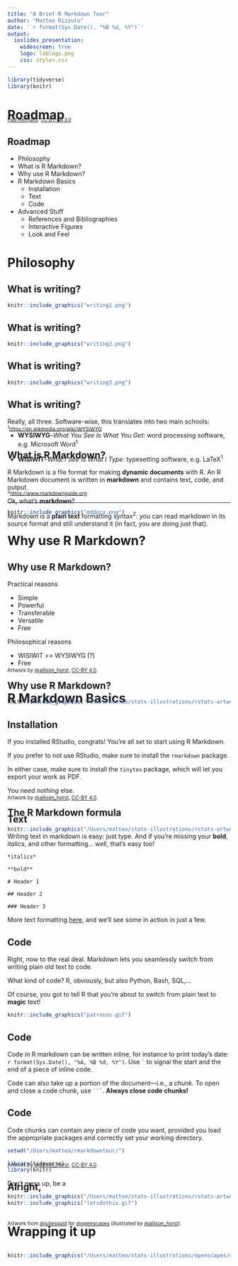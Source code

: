 ```yaml
---
title: "A Brief R Markdown Tour"
author: "Matteo Rizzuto"
date: '`r format(Sys.Date(), "%B %d, %Y")`'
output: 
  ioslides_presentation:
    widescreen: true
    logo: lablogo.png
    css: styles.css
---
```


```r
library(tidyverse)
library(knitr)
```

# Roadmap {data-background=Rome_Via.jpg data-background-size=cover}
<div class="footer" style="margin-top:-30px;font-size:75%;color:white"><a href="https://commons.wikimedia.org/wiki/File:Rome_Via_Appia_Antica_13-01-2011_13-21-18.JPG">Paul Hermans</a>, <a href="https://creativecommons.org/licenses/by-sa/3.0">CC BY-SA 3.0</a>, via Wikimedia Commons. </div>

## Roadmap {.smaller .build}
- Philosophy
- What is R Markdown?
- Why use R Markdown?
- R Markdown Basics
     + Installation
     + Text 
     + Code
- Advanced Stuff
     + References and Bibliographies
     + Interactive Figures
     + Look and Feel

# Philosophy {data-background=Sanzio_01_Pythagoras.jpg data-background-size=cover}

## What is writing?
```r
knitr::include_graphics("writing1.png")
```

## What is writing?
```r
knitr::include_graphics("writing2.png")
```

## What is writing?
```r
knitr::include_graphics("writing3.png")
```

## What is writing? {.build}

Really, all three. Software-wise, this translates into two main schools:

- **WYSIWYG**--_What You See Is What You Get_: word processing software, e.g. Microsoft Word^1^

- **WISIWIT**--_What I See Is What I Type_: typesetting software, e.g. LaTeX^1^

<div class="footer" style="margin-top:-100px;font-size:80%;">
^1^[https://en.wikipedia.org/wiki/WYSIWYG](WYSIWYG Wikipedia page)</div>

# {data-background=rmarkdownlogo.png}

## What is R Markdown? {.build}

R Markdown is a file format for making **dynamic documents** with R. 
An R Markdown document is written in **markdown** and contains text, code, and 
output.

Ok, what's **markdown**? 

Markdown is a **plain text** formatting syntax^2^: you can read markdown in 
its source format and still understand it (in fact, you are doing just that). 

<div class="footer" style="margin-top:-100px;font-size:80%;">
^2^[https://www.markdownguide.org](https://www.markdownguide.org)</div>

--- 

```r
knitr::include_graphics("mddocx.png")
```

# Why use R Markdown?

## Why use R Markdown?

<div class="columns-2">
Practical reasons

- Simple
- Powerful
- Transferable
- Versatile
- Free


Philosophical reasons

- WISIWIT >> WYSIWYG (?) 
- Free
</div>

## Why use R Markdown?

```r
knitr::include_graphics("/Users/matteo/stats-illustrations/rstats-artwork/reproducibility_court.png")
```

<div class="footer" style="margin-top:-100px;font-size:80%;">
Artwork by <a href="https://github.com/allisonhorst/stats-illustrations"> @allison_horst</a>, <a href="https://creativecommons.org/licenses/by/4.0/">CC-BY 4.0</a>. </div>
 
# R Markdown Basics

## Installation {.build}

If you installed RStudio, congrats! You're all set to start using R Markdown.

If you prefer to not use RStudio, make sure to install the `rmarkdown` package.

In either case, make sure to install the `tinytex` package, which will let you 
export your work as PDF. 

You need *nothing* else.

## The R Markdown formula 

```r
knitr::include_graphics("/Users/matteo/stats-illustrations/rstats-artwork/rmarkdown_wizards.png")
```

<div class="footer" style="margin-top:-100px;font-size:80%;">
Artwork by <a href="https://github.com/allisonhorst/stats-illustrations"> @allison_horst</a>, <a href="https://creativecommons.org/licenses/by/4.0/">CC-BY 4.0</a>. </div>

## Text

Writing text in markdown is easy: just type. And if you're missing your **bold**, *italics*, and other formatting... well, that's easy too!

```
*italics*

**bold**

# Header 1

## Header 2

### Header 3
```

More text formatting
[here](https://rmarkdown.rstudio.com/authoring_basics.html), and we'll see 
some in action in just a few.

## Code {.build}

Right, now to the real deal. Markdown lets you seamlessly switch from writing 
plain old text to code. 

What kind of code? R, obviously, but also Python, Bash, SQL,...

Of course, you got to tell R that you're about to switch from plain text to 
**magic** text! 

```r
knitr::include_graphics("patronus.gif")
```

## Code {.build}

Code in R markdown can be written inline, for instance to print today's date: `r format(Sys.Date(), "%A, %B %d, %Y")`. Use `` ` `` to signal the start and the end of a piece of inline code. 

Code can also take up a portion of the document---i.e., a _chunk_. To open and 
close a code chunk, use ````  ``` ````. **Always close code chunks!**


## Code {.build}

Code chunks can contain any piece of code you want, provided you load the 
appropriate packages and correctly set your working directory.

```r
setwd("/Users/matteo/rmarkdowntour/")

library(tidyverse)
library(knitr)
```

Don't mess up, be a 

```r
knitr::include_graphics("/Users/matteo/stats-illustrations/rstats-artwork/code_hero.gif")
```

<div class="footer" style="margin-top:-100px;font-size:80%;">
Artwork by <a href="https://github.com/allisonhorst/stats-illustrations"> @allison_horst</a>, <a href="https://creativecommons.org/licenses/by/4.0/">CC-BY 4.0</a>. </div>

## Alright,

```r
knitr::include_graphics("letsdothis.gif")
```

# Wrapping it up

## 

```r
knitr::include_graphics("/Users/matteo/stats-illustrations/openscapes/environmental-data-science-r4ds-general.png")
```

<div class="footer" style="margin-top:-100px;font-size:80%;">
Artwork from <a href="https://twitter.com/juliesquid">@juliesquid</a> for <a href="https://twitter.com/openscapes">@openscapes</a> (illustrated by <a href="https://twitter.com/allison_horst">@allison_horst</a>).</div>